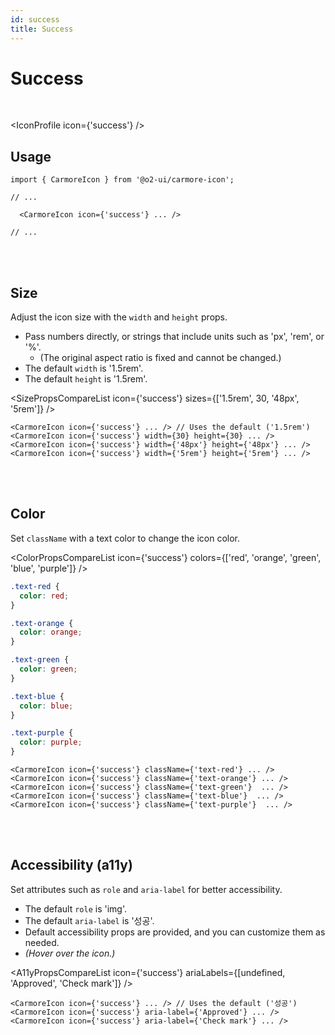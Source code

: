 ```yaml
---
id: success
title: Success
---
```




# Success

<br />

<IconProfile icon={'success'} />

## Usage

```tsx
import { CarmoreIcon } from '@o2-ui/carmore-icon';

// ...

  <CarmoreIcon icon={'success'} ... />

// ...
```

<br />
<br />

## Size

Adjust the icon size with the `width` and `height` props.

- Pass numbers directly, or strings that include units such as 'px', 'rem', or '%'.
  - (The original aspect ratio is fixed and cannot be changed.)
- The default `width` is '1.5rem'.
- The default `height` is '1.5rem'.

<SizePropsCompareList icon={'success'} sizes={['1.5rem', 30, '48px', '5rem']} />

```tsx
<CarmoreIcon icon={'success'} ... /> // Uses the default ('1.5rem')
<CarmoreIcon icon={'success'} width={30} height={30} ... />
<CarmoreIcon icon={'success'} width={'48px'} height={'48px'} ... />
<CarmoreIcon icon={'success'} width={'5rem'} height={'5rem'} ... />
```

<br />
<br />

## Color

Set `className` with a text color to change the icon color.

<ColorPropsCompareList icon={'success'} colors={['red', 'orange', 'green', 'blue', 'purple']} />

```css
.text-red {
  color: red;
}

.text-orange {
  color: orange;
}

.text-green {
  color: green;
}

.text-blue {
  color: blue;
}

.text-purple {
  color: purple;
}
```

```tsx
<CarmoreIcon icon={'success'} className={'text-red'} ... />
<CarmoreIcon icon={'success'} className={'text-orange'} ... />
<CarmoreIcon icon={'success'} className={'text-green'}  ... />
<CarmoreIcon icon={'success'} className={'text-blue'}  ... />
<CarmoreIcon icon={'success'} className={'text-purple'}  ... />
```

<br />
<br />

## Accessibility (a11y)

Set attributes such as `role` and `aria-label` for better accessibility.

- The default `role` is 'img'.
- The default `aria-label` is '성공'.
- Default accessibility props are provided, and you can customize them as needed.
- _(Hover over the icon.)_

<A11yPropsCompareList icon={'success'} ariaLabels={[undefined, 'Approved', 'Check mark']} />

```tsx
<CarmoreIcon icon={'success'} ... /> // Uses the default ('성공')
<CarmoreIcon icon={'success'} aria-label={'Approved'} ... />
<CarmoreIcon icon={'success'} aria-label={'Check mark'} ... />
```
